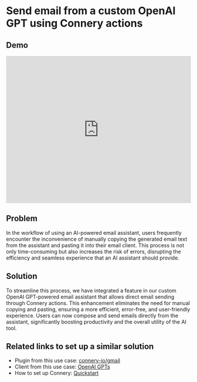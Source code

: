 # Send email from a custom OpenAI GPT using Connery actions

## Demo

<iframe
  width="100%"
  height="400"
  src="https://www.youtube.com/embed/td9Y_6mlV10?si=jQef1IjqBwyoUD4P&amp;controls=0"
  title="YouTube video player"
  frameborder="0"
  allow="accelerometer; autoplay; clipboard-write; encrypted-media; gyroscope; picture-in-picture; web-share"
  allowfullscreen
></iframe>

## Problem

In the workflow of using an AI-powered email assistant, users frequently encounter the inconvenience of manually copying
the generated email text from the assistant and pasting it into their email client.
This process is not only time-consuming but also increases the risk of errors,
disrupting the efficiency and seamless experience that an AI assistant should provide.

## Solution

To streamline this process, we have integrated a feature in our custom OpenAI GPT-powered email assistant
that allows direct email sending through Connery actions.
This enhancement eliminates the need for manual copying and pasting, ensuring a more efficient,
error-free, and user-friendly experience. Users can now compose and send emails directly from the assistant,
significantly boosting productivity and the overall utility of the AI tool.

## Related links to set up a similar solution

- Plugin from this use case: [connery-io/gmail](https://github.com/connery-io/gmail)
- Client from this use case: [OpenAI GPTs](/docs/clients/native/openai/gpt)
- How to set up Connery: [Quickstart](/docs/platform/quick-start)

